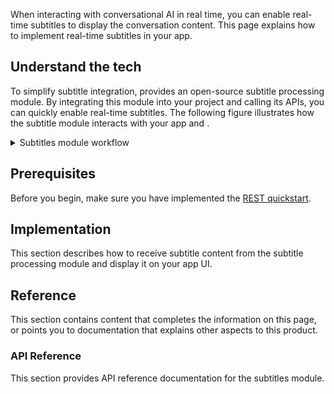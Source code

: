 

When interacting with conversational AI in real time, you can enable real-time subtitles to display the conversation content. This page explains how to implement real-time subtitles in your app.

## Understand the tech

To simplify subtitle integration, <Vg k="COMPANY" /> provides an open-source subtitle processing module. By integrating this module into your project and calling its APIs, you can quickly enable real-time subtitles. The following figure illustrates how the subtitle module interacts with your app and <Vg k="AGORA_BACKEND" />.

<details>
<summary>Subtitles module workflow</summary>

![](/images/conversational-ai/subtitles-module.svg)
</details>

## Prerequisites

Before you begin, make sure you have implemented the <Vpd k="NAME" /> [REST quickstart](../get-started/quickstart).

## Implementation

This section describes how to receive subtitle content from the subtitle processing module and display it on your app UI.

<ProjectImplement />

## Reference 

This section contains content that completes the information on this page, or points you to documentation that explains other aspects to this product.

### API Reference

This section provides API reference documentation for the subtitles module.

<Reference />
